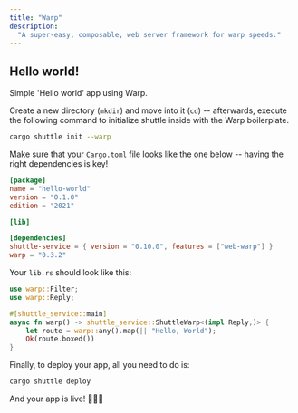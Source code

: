 ```yaml
---
title: "Warp"
description:
  "A super-easy, composable, web server framework for warp speeds."
---
```


## Hello world!

Simple 'Hello world' app using Warp.

Create a new directory (`mkdir`) and move into it (`cd`) -- afterwards, execute the following command to initialize shuttle inside with the Warp boilerplate.

```bash
cargo shuttle init --warp
```

Make sure that your `Cargo.toml` file looks like the one below -- having the right dependencies is key!

```toml Cargo.toml
[package]
name = "hello-world"
version = "0.1.0"
edition = "2021"

[lib]

[dependencies]
shuttle-service = { version = "0.10.0", features = ["web-warp"] }
warp = "0.3.2"
```
Your `lib.rs` should look like this:

```Rust lib.rs
use warp::Filter;
use warp::Reply;

#[shuttle_service::main]
async fn warp() -> shuttle_service::ShuttleWarp<(impl Reply,)> {
    let route = warp::any().map(|| "Hello, World");
    Ok(route.boxed())
}
```

Finally, to deploy your app, all you need to do is:
```bash
cargo shuttle deploy
```

And your app is live! 🎉🎉🎉

